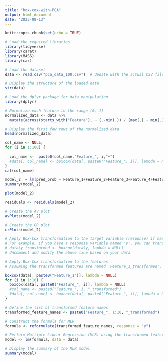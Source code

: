 ---
title: "box-cox-with-PCA"
output: html_document
date: "2023-08-13"
---

```{r setup, include=FALSE}
knitr::opts_chunk$set(echo = TRUE)
```

```{r}
# Load the required libraries
library(tidyverse)
library(caret)
library(MASS)
library(car)


```

```{r}
# Load the dataset
data <- read.csv("pca_data_100.csv")  # Update with the actual CSV file name

# Display the structure of the loaded data
str(data)

```

```{r}
# Load the dplyr package for data manipulation
library(dplyr)

# Normalize each feature to the range [0, 1]
normalized_data <- data %>%
  mutate(across(starts_with("Feature"), ~ (.-min(.)) / (max(.) - min(.))))

# Display the first few rows of the normalized data
head(normalized_data)


```

```{r}
col_name <- NULL;
for (i in 1:100) {
  
  col_name <-  paste0(col_name,"Feature_", i,"+")
  #data[, col_name] <- boxcox(data[, paste0("Feature_", i)], lambda = NULL)$x
}
cat(col_name)
```

```{r}
model_2  = lm(pred_prob ~ Feature_1+Feature_2+Feature_3+Feature_4+Feature_5+Feature_6+Feature_7+Feature_8+Feature_9+Feature_10+Feature_11+Feature_12+Feature_13+Feature_14+Feature_15+Feature_16+Feature_17+Feature_18+Feature_19+Feature_20+Feature_21+Feature_22+Feature_23+Feature_24+Feature_25+Feature_26+Feature_27+Feature_28+Feature_29+Feature_30+Feature_31+Feature_32+Feature_33+Feature_34+Feature_35+Feature_36+Feature_37+Feature_38+Feature_39+Feature_40+Feature_41+Feature_42+Feature_43+Feature_44+Feature_45+Feature_46+Feature_47+Feature_48+Feature_49+Feature_50+Feature_51+Feature_52+Feature_53+Feature_54+Feature_55+Feature_56+Feature_57+Feature_58+Feature_59+Feature_60+Feature_61+Feature_62+Feature_63+Feature_64+Feature_65+Feature_66+Feature_67+Feature_68+Feature_69+Feature_70+Feature_71+Feature_72+Feature_73+Feature_74+Feature_75+Feature_76+Feature_77+Feature_78+Feature_79+Feature_80+Feature_81+Feature_82+Feature_83+Feature_84+Feature_85+Feature_86+Feature_87+Feature_88+Feature_89+Feature_90+Feature_91+Feature_92+Feature_93+Feature_94+Feature_95+Feature_96+Feature_97+Feature_98+Feature_99+Feature_100, data = normalized_data)
summary(model_2)
```

```{r}

plot(model_2)
```

```{r}

residuals <- residuals(model_2)

# Create the AV plot
avPlots(model_2)

# Create the CR plot
crPlots(model_2)

```

```{r}
# Apply Box-Cox transformation to the target variable (response) if needed
# For example, if you have a response variable named 'y', you can transform it like this:
# data$y_transformed <- boxcox(data$y, lambda = NULL)
# Uncomment and modify the above line based on your data

# Apply Box-Cox transformation to the features
# Assuming the transformed features are named 'Feature_1_transformed', ..., 'Feature_10_transformed'

boxcox(data[, paste0("Feature_1")], lambda = NULL)
for (i in 1:10) {
  boxcox(data[, paste0("Feature_", i)], lambda = NULL)
  #col_name <- paste0("Feature_", i, "_transformed")
  #data[, col_name] <- boxcox(data[, paste0("Feature_", i)], lambda = NULL)$x
}

# Define the list of transformed feature names
transformed_feature_names <- paste0("Feature_", 1:10, "_transformed")  # Adjust the range as needed

# Construct the formula for MLR
formula <- reformulate(transformed_feature_names, response = "y")

# Perform Multiple Linear Regression (MLR) using the transformed features
model <- lm(formula, data = data)

# Display the summary of the MLR model
summary(model)


```
